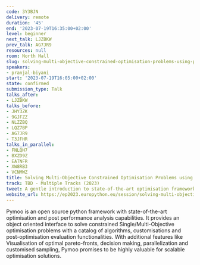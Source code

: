 ```yaml
---
code: 3Y3BJN
delivery: remote
duration: '45'
end: '2023-07-19T16:35:00+02:00'
level: beginner
next_talk: LJZBKW
prev_talk: AG7JR9
resources: null
room: North Hall
slug: solving-multi-objective-constrained-optimisation-problems-using-pymoo
speakers:
- pranjal-biyani
start: '2023-07-19T16:05:00+02:00'
state: confirmed
submission_type: Talk
talks_after:
- LJZBKW
talks_before:
- JHY3ZK
- 9GJFZZ
- NLZZBQ
- LQZ7BP
- AG7JR9
- T3JFHR
talks_in_parallel:
- FNLQH7
- BXZD9Z
- EATNFR
- XW8RB3
- VCNMWZ
title: Solving Multi-Objective Constrained Optimisation Problems using Pymoo
track: TBD - Multiple Tracks (2023)
tweet: A gentle introduction to state-of-the-art optimisation framework using Pymoo
website_url: https://ep2023.europython.eu/session/solving-multi-objective-constrained-optimisation-problems-using-pymoo
---
```


Pymoo is an open source python framework with state-of-the-art optimisation and post performance analysis capabilities. It provides an object oriented interface to solve constrained Single/Multi-Objective optimisation problems with a catalog of algorithms, customisations and post-optimisation evaluation functionalities. With additional features like Visualisation of optimal pareto-fronts, decision making, parallelization and customised sampling, Pymoo promises to be highly valuable for scalable optimisation solutions.